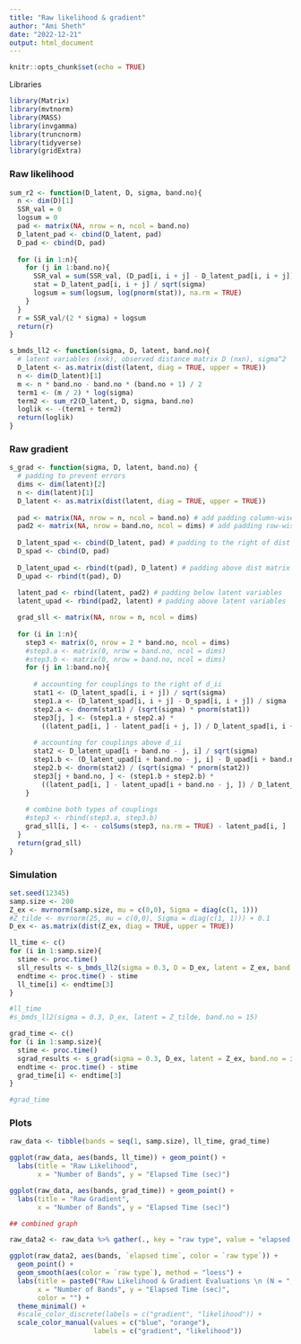 ```yaml
---
title: "Raw likelihood & gradient"
author: "Ami Sheth"
date: "2022-12-21"
output: html_document
---
```


```r
knitr::opts_chunk$set(echo = TRUE)
```

Libraries

```r
library(Matrix)
library(mvtnorm)
library(MASS)
library(invgamma)
library(truncnorm)
library(tidyverse)
library(gridExtra)
```

### Raw likelihood 

```r
sum_r2 <- function(D_latent, D, sigma, band.no){
  n <- dim(D)[1]
  SSR_val = 0
  logsum = 0
  pad <- matrix(NA, nrow = n, ncol = band.no)
  D_latent_pad <- cbind(D_latent, pad)
  D_pad <- cbind(D, pad)
  
  for (i in 1:n){
    for (j in 1:band.no){
      SSR_val = sum(SSR_val, (D_pad[i, i + j] - D_latent_pad[i, i + j])^2, na.rm = TRUE)
      stat = D_latent_pad[i, i + j] / sqrt(sigma)
      logsum = sum(logsum, log(pnorm(stat)), na.rm = TRUE)
    }
  }
  r = SSR_val/(2 * sigma) + logsum
  return(r)
}
```

```r
s_bmds_ll2 <- function(sigma, D, latent, band.no){ 
  # latent variables (nxk), observed distance matrix D (nxn), sigma^2
  D_latent <- as.matrix(dist(latent, diag = TRUE, upper = TRUE))
  n <- dim(D_latent)[1]
  m <- n * band.no - band.no * (band.no + 1) / 2  
  term1 <- (m / 2) * log(sigma)
  term2 <- sum_r2(D_latent, D, sigma, band.no)
  loglik <- -(term1 + term2)
  return(loglik)
}
```

### Raw gradient

```r
s_grad <- function(sigma, D, latent, band.no) {
  # padding to prevent errors
  dims <- dim(latent)[2]
  n <- dim(latent)[1]
  D_latent <- as.matrix(dist(latent, diag = TRUE, upper = TRUE))
  
  pad <- matrix(NA, nrow = n, ncol = band.no) # add padding column-wise
  pad2 <- matrix(NA, nrow = band.no, ncol = dims) # add padding row-wise
  
  D_latent_spad <- cbind(D_latent, pad) # padding to the right of dist matrix
  D_spad <- cbind(D, pad)
  
  D_latent_upad <- rbind(t(pad), D_latent) # padding above dist matrix 
  D_upad <- rbind(t(pad), D)
  
  latent_pad <- rbind(latent, pad2) # padding below latent variables
  latent_upad <- rbind(pad2, latent) # padding above latent variables 

  grad_sll <- matrix(NA, nrow = n, ncol = dims)
  
  for (i in 1:n){
    step3 <- matrix(0, nrow = 2 * band.no, ncol = dims)
    #step3.a <- matrix(0, nrow = band.no, ncol = dims)
    #step3.b <- matrix(0, nrow = band.no, ncol = dims)
    for (j in 1:band.no){
      
      # accounting for couplings to the right of d_ii
      stat1 <- (D_latent_spad[i, i + j]) / sqrt(sigma) 
      step1.a <- (D_latent_spad[i, i + j] - D_spad[i, i + j]) / sigma 
      step2.a <- dnorm(stat1) / (sqrt(sigma) * pnorm(stat1))
      step3[j, ] <- (step1.a + step2.a) * 
        ((latent_pad[i, ] - latent_pad[i + j, ]) / D_latent_spad[i, i + j])
      
      # accounting for couplings above d_ii
      stat2 <- D_latent_upad[i + band.no - j, i] / sqrt(sigma)
      step1.b <- (D_latent_upad[i + band.no - j, i] - D_upad[i + band.no - j, i]) / sigma
      step2.b <- dnorm(stat2) / (sqrt(sigma) * pnorm(stat2))
      step3[j + band.no, ] <- (step1.b + step2.b) * 
        ((latent_pad[i, ] - latent_upad[i + band.no - j, ]) / D_latent_upad[i + band.no - j, i])
    }
    
    # combine both types of couplings 
    #step3 <- rbind(step3.a, step3.b)
    grad_sll[i, ] <- - colSums(step3, na.rm = TRUE) - latent_pad[i, ]
  }
  return(grad_sll)
}
```

### Simulation 

```r
set.seed(12345)
samp.size <- 200
Z_ex <- mvrnorm(samp.size, mu = c(0,0), Sigma = diag(c(1, 1)))
#Z_tilde <- mvrnorm(25, mu = c(0,0), Sigma = diag(c(1, 1))) + 0.1
D_ex <- as.matrix(dist(Z_ex, diag = TRUE, upper = TRUE))

ll_time <- c()
for (i in 1:samp.size){
  stime <- proc.time()
  sll_results <- s_bmds_ll2(sigma = 0.3, D = D_ex, latent = Z_ex, band.no = i)
  endtime <- proc.time() - stime
  ll_time[i] <- endtime[3]
}

#ll_time
#s_bmds_ll2(sigma = 0.3, D_ex, latent = Z_tilde, band.no = 15)

grad_time <- c()
for (i in 1:samp.size){
  stime <- proc.time()
  sgrad_results <- s_grad(sigma = 0.3, D_ex, latent = Z_ex, band.no = i)
  endtime <- proc.time() - stime
  grad_time[i] <- endtime[3]
}

#grad_time
```

### Plots

```r
raw_data <- tibble(bands = seq(1, samp.size), ll_time, grad_time) 

ggplot(raw_data, aes(bands, ll_time)) + geom_point() +
  labs(title = "Raw Likelihood", 
       x = "Number of Bands", y = "Elapsed Time (sec)")

ggplot(raw_data, aes(bands, grad_time)) + geom_point() +
  labs(title = "Raw Gradient", 
       x = "Number of Bands", y = "Elapsed Time (sec)")

## combined graph 

raw_data2 <- raw_data %>% gather(., key = "raw type", value = "elapsed time", c(ll_time, grad_time))

ggplot(raw_data2, aes(bands, `elapsed time`, color = `raw type`)) + 
  geom_point() +
  geom_smooth(aes(color = `raw type`), method = "loess") + 
  labs(title = paste0("Raw Likelihood & Gradient Evaluations \n (N = ", samp.size, ")"), 
       x = "Number of Bands", y = "Elapsed Time (sec)",
       color = "") +
  theme_minimal() + 
  #scale_color_discrete(labels = c("gradient", "likelihood")) +
  scale_color_manual(values = c("blue", "orange"),
                     labels = c("gradient", "likelihood"))
  
```

